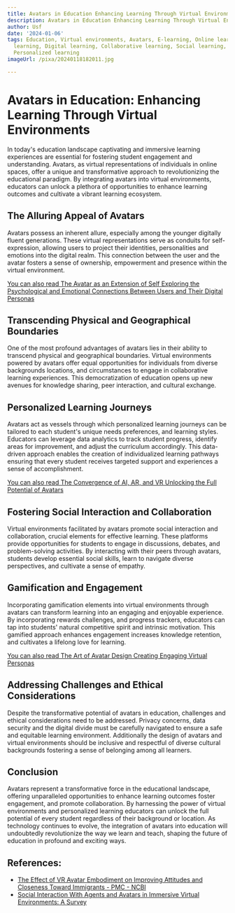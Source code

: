 ```yaml
---
title: Avatars in Education Enhancing Learning Through Virtual Environments
description: Avatars in Education Enhancing Learning Through Virtual Environments
author: Usf
date: '2024-01-06'
tags: Education, Virtual environments, Avatars, E-learning, Online learning, Immersive
  learning, Digital learning, Collaborative learning, Social learning, Gamification,
  Personalized learning
imageUrl: /pixa/20240118182011.jpg

---
```

# Avatars in Education: Enhancing Learning Through Virtual Environments

In today's education landscape captivating and immersive  learning  experiences are essential for fostering student engagement and understanding. Avatars, as virtual representations of individuals in online spaces, offer a unique and transformative approach to  revolutionizing the educational paradigm. By  integrating  avatars into virtual environments,  educators can unlock a plethora of opportunities to enhance learning outcomes and cultivate a vibrant learning ecosystem.

## The Alluring Appeal of Avatars

Avatars possess an inherent allure,  especially among the younger digitally fluent generations. These virtual representations serve  as conduits for self-expression, allowing users to project  their identities, personalities and emotions  into  the digital  realm. This connection between the user and the avatar fosters a sense  of ownership, empowerment and presence within  the  virtual environment.

[You can also read The Avatar as an Extension of Self Exploring the Psychological and Emotional Connections Between Users and Their Digital Personas](The%20Avatar%20as%20an%20Extension%20of%20Self%20Exploring%20the%20Psychological%20and%20Emotional%20Connections%20Between%20Users%20and%20Their%20Digital%20Personas)


##  Transcending  Physical and Geographical Boundaries

One  of the most profound advantages of avatars lies in their ability to transcend physical  and geographical boundaries. Virtual environments powered by avatars offer equal opportunities  for individuals from diverse backgrounds locations,  and  circumstances to engage in collaborative learning experiences. This  democratization of education opens up new avenues for knowledge sharing, peer interaction, and cultural exchange.

## Personalized Learning Journeys

Avatars act as vessels through which personalized learning journeys can be tailored to each student's unique needs preferences, and learning styles.  Educators can leverage  data analytics to track student progress, identify areas for improvement, and adjust  the curriculum  accordingly. This  data-driven approach enables the creation of individualized learning pathways ensuring that every student receives targeted support and experiences a sense of accomplishment.

[You can also read The Convergence of AI, AR, and VR Unlocking the Full Potential of Avatars](The%20Convergence%20of%20AI%2C%20AR%2C%20and%20VR%20Unlocking%20the%20Full%20Potential%20of%20Avatars)


## Fostering Social Interaction and Collaboration

Virtual environments facilitated by avatars  promote social interaction and collaboration, crucial elements for effective learning. These platforms provide opportunities for students to engage in discussions, debates, and problem-solving activities. By interacting with their peers through avatars, students develop essential social skills, learn to navigate diverse perspectives, and cultivate  a sense of empathy.

##  Gamification and Engagement

Incorporating gamification elements into virtual environments through avatars can transform learning into an engaging and enjoyable experience. By incorporating rewards challenges, and progress trackers, educators can tap into students' natural competitive spirit and  intrinsic motivation. This gamified  approach enhances engagement increases knowledge retention, and cultivates a lifelong love for learning.

[You  can also read The  Art of Avatar Design  Creating Engaging Virtual Personas](The%20Art%20of%20Avatar%20Design%20Creating%20Engaging%20Virtual%20Personas)


## Addressing Challenges and Ethical Considerations

Despite the transformative potential of avatars in  education, challenges and  ethical considerations need to be  addressed.  Privacy concerns,  data  security and the digital divide must be carefully navigated to  ensure a safe and equitable learning environment. Additionally  the design of avatars and  virtual environments should be  inclusive and respectful of diverse cultural backgrounds  fostering a sense of belonging  among all learners.

## Conclusion

Avatars represent a transformative  force in the educational landscape, offering unparalleled opportunities to  enhance learning outcomes foster engagement, and promote collaboration.  By harnessing the power of virtual environments and personalized learning educators can  unlock the full potential of every student regardless of their background or location. As technology continues to evolve, the integration of avatars into education will undoubtedly revolutionize the way we  learn and  teach, shaping the future of education in profound and exciting ways.

## References:
- [The Effect of VR Avatar Embodiment on Improving Attitudes and Closeness Toward Immigrants - PMC - NCBI](https://www.ncbi.nlm.nih.gov/pmc/articles/PMC8554103/)
- [Social Interaction With Agents and Avatars in Immersive Virtual Environments: A Survey](https://www.frontiersin.org/articles/10.3389/frvir.2021.786665)
